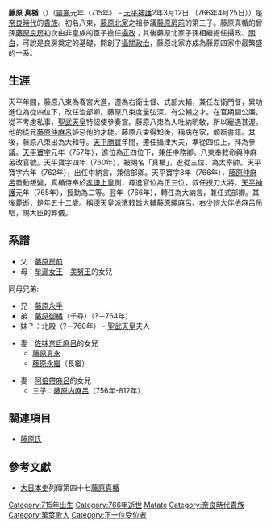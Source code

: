 {{refimprove|time=2016-08-04T05:38:40+00:00}}
'''藤原 真楯'''（{{lang|ja|ふじわら の またて}}）（[[靈龜|靈龜]]元年（715年） - [[天平神護|天平神護]]2年3月12日 （766年4月25日））是[[奈良時代|奈良時代]]的[[貴族|貴族]]。初名八束，[[藤原北家|藤原北家]]之祖參議[[藤原房前|藤原房前]]的第三子。藤原真楯的曾孫[[藤原良房|藤原良房]]初次由非皇族的臣子擔任[[攝政|攝政]]；其後藤原北家子孫相繼擔任攝政、[[關白|關白]]，可說是良房奠定的基礎，開創了[[攝關政治|攝關政治]]，藤原北家亦成為藤原四家中最繁盛的一系。

==生涯==
天平年間，藤原八束為春宮大進，遷為右衛士督、式部大輔，兼任左衛門督，累功進位為從四位下，改任治部卿。藤原八束度量弘深，有公輔之才。在官期間公廉，從不考慮私事，[[聖武天皇|聖武天皇]]特詔使參奏宣。藤原八束為人吐納明敏，所以寵遇甚渥。他的從兄[[藤原仲麻呂|藤原仲麻呂]]妒忌他的才能。藤原八束得知後，稱病在家，頗翫書籍。其後，藤原八束出為大和守。[[天平勝寶|天平勝寶]]年間，遷任攝津大夫，準從四位上，拜為參議。[[天平寶字|天平寶字]]元年（757年），進位為正四位下，兼任中務卿。八束奉敕命與仲麻呂改官號。天平寶字四年（760年），被賜名「真楯」，進從三位，為太宰帥。天平寶字六年（762年），出任中納言，兼信部卿。天平寶字8年（766年），[[藤原仲麻呂|藤原仲麻呂]]發動叛變，真楯侍奉於[[孝謙天皇|孝謙上皇]]側，尋進官位為正三位，叙任授刀大將。[[天平神護|天平神護]]元年（765年），授勳為二等。翌年（766年），轉任為大納言，兼任式部卿。其後薨逝，是年五十二歲。[[稱德天皇|稱德天皇]]派遣敕旨大輔[[藤原繩麻呂|藤原繩麻呂]]、右少辨[[大伴伯麻呂|大伴伯麻呂]]吊唁，賜大臣的葬儀。

==系譜==
* 父：[[藤原房前|藤原房前]]
* 母：[[牟漏女王|牟漏女王]] - [[美努王|美努王]]的女兒

同母兄弟:
* 兄：[[藤原永手|藤原永手]]
* 弟：[[藤原御楯|藤原御楯]]（千尋）（?－764年）
* 妹？：北殿（?－760年） - [[聖武天皇|聖武天皇]]夫人

* 妻：[[佐味奈氐麻呂|佐味奈氐麻呂]]的女兒
** [[藤原真永|藤原真永]]
** [[藤原永繼|藤原永繼]]（長繼）

* 妻：[[阿倍帶麻呂|阿倍帶麻呂]]的女兒
** 三子：[[藤原内麻呂|藤原内麻呂]]（756年-812年）


==關連項目==
* [[藤原氏|藤原氏]]

==參考文獻==
*[https://web.archive.org/web/20090126125214/http://miko.org/~uraki/kuon/furu/text/dainihonsi/dainihon.htm 大日本史]列傳第四十七[http://miko.org/~uraki/kuon/furu/text/dainihonsi/dns120.htm#02 藤原真楯] {{Wayback|url=http://miko.org/~uraki/kuon/furu/text/dainihonsi/dns120.htm#02 |date=20200802044109 }}

{{Authority control}}

{{DEFAULTSORT:Fujiwara no Matate}}
[[Category:715年出生|Category:715年出生]]
[[Category:766年逝世|Category:766年逝世]]
[[Category:藤原北家|Matate]]
[[Category:奈良時代貴族|Category:奈良時代貴族]]
[[Category:萬葉歌人|Category:萬葉歌人]]
[[Category:正一位受位者|Category:正一位受位者]]